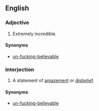 ==English==

===Adjective===
{{en-adj|head=[[in]][[-fucking-]][[credible]]|-}}
# {{context|vulgar|slang|lang=en}} Extremely incredible.

====Synonyms====
* [[un-fucking-believable]]

===Interjection===
{{en-interj|head=[[in-]][[-fucking-]][[credible]]}}
# {{context|vulgar|slang|lang=en}} A statement of [[amazement]] or [[disbelief]].

====Synonyms====
* [[un-fucking-believable]]